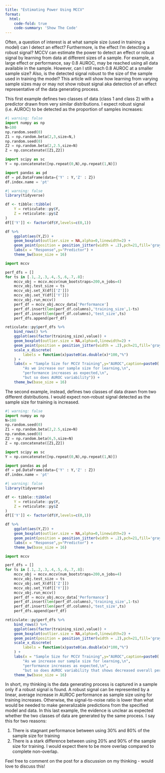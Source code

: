 ```yaml
---
title: "Estimating Power Using MCCV"
format:
  html:
    code-fold: true
    code-summary: 'Show The Code'
---
```


Often, a question of interest is at what sample size (used in training a model) can I detect an effect? Furthermore, is the effect I'm detecting a robust signal? MCCV can estimate the power to detect an effect or robust signal by learning from data at different sizes of a sample. For example, a large effect or performance, say 0.8 AUROC, may be reached using all data available in the sample. However, can I still reach 0.8 AUROC at a smaller sample size? Also, is the detected signal robust to the size of the sample used in training the model? This article will show how learning from varying sample sizes may or may not show robust signal aka detection of an effect representative of the data generating process.

This first example defines two classes of data (class 1 and class 2) with a predictor drawn from very similar distributions. I expect robust signal (i.e. AUROC) to be detected as the proportion of samples increases:

```python
#| warning: false
import numpy as np
N=100
np.random.seed(0)
Z1 = np.random.beta(2,3,size=N,)
np.random.seed(0)
Z2 = np.random.beta(2,2.5,size=N)
Z = np.concatenate([Z1,Z2])

import scipy as sc
Y = np.concatenate([np.repeat(0,N),np.repeat(1,N)])

import pandas as pd
df = pd.DataFrame(data={'Y' : Y,'Z' : Z})
df.index.name = 'pt'
```

```r
#| warning: false
library(tidyverse)

df <- tibble::tibble(
    Y = reticulate::py$Y,
    Z = reticulate::py$Z
)
df[['Y']] <- factor(df$Y,levels=c(0,1))

df %>% 
    ggplot(aes(Y,Z)) +
    geom_boxplot(outlier.size = NA,alpha=0,linewidth=2) +
    geom_point(position = position_jitter(width = .2),pch=21,fill='gray',size=3) +
    labs(x = "Response",y="Predictor") +
    theme_bw(base_size = 16)
```

```python
import mccv

perf_dfs = []
for ts in [.1,.2,.3,.4,.5,.6,.7,.8]:
    mccv_obj = mccv.mccv(num_bootstraps=200,n_jobs=4)
    mccv_obj.test_size = ts
    mccv_obj.set_X(df[['Z']])
    mccv_obj.set_Y(df[['Y']])
    mccv_obj.run_mccv()
    perf_df = mccv_obj.mccv_data['Performance']
    perf_df.insert(len(perf_df.columns),'training_size',1-ts)
    perf_df.insert(len(perf_df.columns),'test_size',ts)
    perf_dfs.append(perf_df)
```

```r
reticulate::py$perf_dfs %>% 
    bind_rows() %>% 
    ggplot(aes(factor(training_size),value)) +
    geom_boxplot(outlier.size = NA,alpha=0,linewidth=2) +
    geom_point(position = position_jitter(width = .2),pch=21,fill='gray',size=3) +
    scale_x_discrete(
        labels = function(x)paste0(as.double(x)*100,"%")
    ) +
    labs(x = "Sample Size for MCCV Training",y="AUROC",caption=paste0(
        "As we increase our sample size for learning,\n",
        "performance increases as expected,\n",
        "but so does AUROC variability")) +
    theme_bw(base_size = 16)
```

The second example, instead, defines two classes of data drawn from two different distributions. I would expect non-robust signal detected as the sample size for training is increased.

```python
#| warning: false
import numpy as np
N=100
np.random.seed(0)
Z1 = np.random.beta(2,2.5,size=N)
np.random.seed(0)
Z2 = np.random.beta(6,5,size=N)
Z = np.concatenate([Z1,Z2])

import scipy as sc
Y = np.concatenate([np.repeat(0,N),np.repeat(1,N)])

import pandas as pd
df = pd.DataFrame(data={'Y' : Y,'Z' : Z})
df.index.name = 'pt'
```

```r
#| warning: false
library(tidyverse)

df <- tibble::tibble(
    Y = reticulate::py$Y,
    Z = reticulate::py$Z
)
df[['Y']] <- factor(df$Y,levels=c(0,1))

df %>% 
    ggplot(aes(Y,Z)) +
    geom_boxplot(outlier.size = NA,alpha=0,linewidth=2) +
    geom_point(position = position_jitter(width = .2),pch=21,fill='gray',size=3) +
    labs(x = "Response",y="Predictor") +
    theme_bw(base_size = 16)
```

```python
import mccv

perf_dfs = []
for ts in [.1,.2,.3,.4,.5,.6,.7,.8]:
    mccv_obj = mccv.mccv(num_bootstraps=200,n_jobs=4)
    mccv_obj.test_size = ts
    mccv_obj.set_X(df[['Z']])
    mccv_obj.set_Y(df[['Y']])
    mccv_obj.run_mccv()
    perf_df = mccv_obj.mccv_data['Performance']
    perf_df.insert(len(perf_df.columns),'training_size',1-ts)
    perf_df.insert(len(perf_df.columns),'test_size',ts)
    perf_dfs.append(perf_df)
```

```r
reticulate::py$perf_dfs %>% 
    bind_rows() %>% 
    ggplot(aes(factor(training_size),value)) +
    geom_boxplot(outlier.size = NA,alpha=0,linewidth=2) +
    geom_point(position = position_jitter(width = .2),pch=21,fill='gray',size=3) +
    scale_x_discrete(
        labels = function(x)paste0(as.double(x)*100,"%")
    ) +
    labs(x = "Sample Size for MCCV Training",y="AUROC",caption=paste0(
        "As we increase our sample size for learning,\n",
        "performance increases as expected,\n",
        "but so does AUROC variability that shows decreased overall performance")) +
    theme_bw(base_size = 16)
```

In short, my thinking is the data generating process is captured in a sample only if a robust signal is found. A robust signal can be represented by a linear, average increase in AUROC performance as sample size using for training increases. Otherwise, the signal-to-noise ratio is lower than what would be needed to make generalizable predictions from the specified model and data. In this last example, the evidence is unclear as expected whether the two classes of data are generated by the same process. I say this for two reasons:

1.  There is stagnant performance between using 30% and 80% of the sample size for training
2.  There is a stark difference between using 20% and 90% of the sample size for training. I would expect there to be more overlap compared to complete non-overlap.

Feel free to comment on the post for a discussion on my thinking - would love to discuss this!
